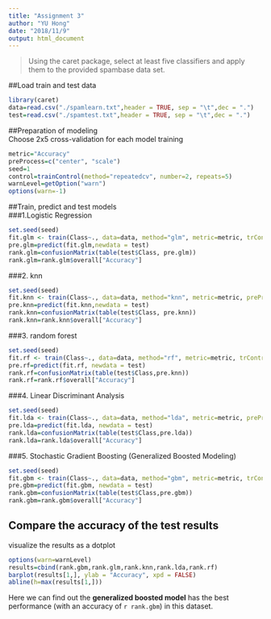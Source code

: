 ```yaml
---
title: "Assignment 3"
author: "YU Hong"
date: "2018/11/9"
output: html_document
---
```


> Using the caret package, select at least five classifiers and apply them to the provided spambase data set.  

##Load train and test data
```r
library(caret)
data=read.csv("./spamlearn.txt",header = TRUE, sep = "\t",dec = ".")
test=read.csv("./spamtest.txt",header = TRUE, sep = "\t",dec = ".")
```

##Preparation of modeling  
Choose 2x5 cross-validation for each model training
```r
metric="Accuracy"
preProcess=c("center", "scale")
seed=1
control=trainControl(method="repeatedcv", number=2, repeats=5)
warnLevel=getOption("warn")
options(warn=-1)
```

##Train, predict and test models  
###1.Logistic Regression  
```r
set.seed(seed)
fit.glm <- train(Class~., data=data, method="glm", metric=metric, trControl=control)
pre.glm=predict(fit.glm,newdata = test)
rank.glm=confusionMatrix(table(test$Class, pre.glm))
rank.glm=rank.glm$overall["Accuracy"]
```
  
###2. knn
```r
set.seed(seed)
fit.knn <- train(Class~., data=data, method="knn", metric=metric, preProc=preProcess, trControl=control)
pre.knn=predict(fit.knn,newdata = test)
rank.knn=confusionMatrix(table(test$Class, pre.knn))
rank.knn=rank.knn$overall["Accuracy"]
```
  
###3. random forest
```r
set.seed(seed)
fit.rf <- train(Class~., data=data, method="rf", metric=metric, trControl=control)
pre.rf=predict(fit.rf, newdata = test)
rank.rf=confusionMatrix(table(test$Class,pre.knn))
rank.rf=rank.rf$overall["Accuracy"]
```
  
###4. Linear Discriminant Analysis
```r
set.seed(seed)
fit.lda <- train(Class~., data=data, method="lda", metric=metric, preProc=preProcess, trControl=control)
pre.lda=predict(fit.lda, newdata = test)
rank.lda=confusionMatrix(table(test$Class,pre.lda))
rank.lda=rank.lda$overall["Accuracy"]
```
  
###5. Stochastic Gradient Boosting (Generalized Boosted Modeling)
```r
set.seed(seed)
fit.gbm <- train(Class~., data=data, method="gbm", metric=metric, trControl=control, verbose=FALSE)
pre.gbm=predict(fit.gbm, newdata = test)
rank.gbm=confusionMatrix(table(test$Class,pre.gbm))
rank.gbm=rank.gbm$overall["Accuracy"]
```

  
## Compare the accuracy of the test results  
visualize the results as a dotplot  
```r
options(warn=warnLevel)
results=cbind(rank.gbm,rank.glm,rank.knn,rank.lda,rank.rf)
barplot(results[1,], ylab = "Accuracy", xpd = FALSE)
abline(h=max(results[1,]))
```
  
Here we can find out the **generalized boosted model** has the best performance (with an accuracy of `r rank.gbm`) in this dataset.

